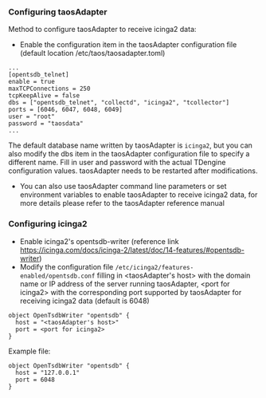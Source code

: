 ### Configuring taosAdapter

Method to configure taosAdapter to receive icinga2 data:

- Enable the configuration item in the taosAdapter configuration file (default location /etc/taos/taosadapter.toml)

```
...
[opentsdb_telnet]
enable = true
maxTCPConnections = 250
tcpKeepAlive = false
dbs = ["opentsdb_telnet", "collectd", "icinga2", "tcollector"]
ports = [6046, 6047, 6048, 6049]
user = "root"
password = "taosdata"
...
```

The default database name written by taosAdapter is `icinga2`, but you can also modify the dbs item in the taosAdapter configuration file to specify a different name. Fill in user and password with the actual TDengine configuration values. taosAdapter needs to be restarted after modifications.

- You can also use taosAdapter command line parameters or set environment variables to enable taosAdapter to receive icinga2 data, for more details please refer to the taosAdapter reference manual

### Configuring icinga2

- Enable icinga2's opentsdb-writer (reference link https://icinga.com/docs/icinga-2/latest/doc/14-features/#opentsdb-writer)
- Modify the configuration file `/etc/icinga2/features-enabled/opentsdb.conf` filling in \<taosAdapter's host> with the domain name or IP address of the server running taosAdapter, \<port for icinga2> with the corresponding port supported by taosAdapter for receiving icinga2 data (default is 6048)

```
object OpenTsdbWriter "opentsdb" {
  host = "<taosAdapter's host>"
  port = <port for icinga2>
}
```

Example file:

```
object OpenTsdbWriter "opentsdb" {
  host = "127.0.0.1"
  port = 6048
}
```
